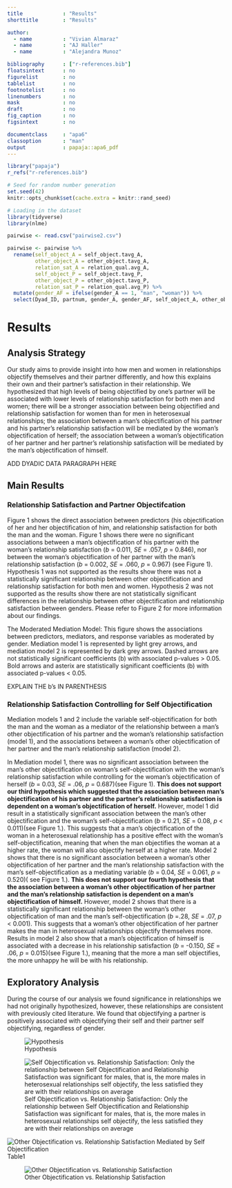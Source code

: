 ---
title             : "Results"
shorttitle        : "Results"

author: 
  - name          : "Vivian Almaraz"
  - name          : "AJ Haller"
  - name          : "Alejandra Munoz"

bibliography      : ["r-references.bib"]
floatsintext      : no
figurelist        : no
tablelist         : no
footnotelist      : no
linenumbers       : no
mask              : no
draft             : no
fig_caption       : no
figsintext        : no

documentclass     : "apa6"
classoption       : "man"
output            : papaja::apa6_pdf
---

```{r setup, include = FALSE}
library("papaja")
r_refs("r-references.bib")
```

```{r analysis-preferences}
# Seed for random number generation
set.seed(42)
knitr::opts_chunk$set(cache.extra = knitr::rand_seed)
```

```{r, include= FALSE}
# Loading in the dataset
library(tidyverse)
library(nlme)

pairwise <- read.csv("pairwise2.csv")
```

```{r, include = FALSE}
pairwise <- pairwise %>%
  rename(self_object_A = self_object.tavg_A, 
         other_object_A = other_object.tavg_A,
         relation_sat_A = relation_qual.avg_A,
         self_object_P = self_object.tavg_P,
         other_object_P = other_object.tavg_P,
         relation_sat_P = relation_qual.avg_P) %>%
  mutate(gender_AF = ifelse(gender_A == 1, "man", "woman")) %>%
  select(Dyad_ID, partnum, gender_A, gender_AF, self_object_A, other_object_A, relation_sat_A, self_object_P, other_object_P, relation_sat_P)
```

# Results

## Analysis Strategy

Our study aims to provide insight into how men and women in relationships objectify themselves and their partner differently, and how this explains their own and their partner's satisfaction in their relationship. We hypothesized that high levels of being objectified by one's partner will be associated with lower levels of relationship satisfaction for both men and women; there will be a stronger association between being objectified and relationship satisfaction for women than for men in heterosexual relationships; the association between a man's objectification of his partner and his partner's relationship satisfaction will be mediated by the woman's objectification of herself; the association between a woman's objectification of her partner and her partner's relationship satisfaction will be mediated by the man's objectification of himself.

ADD DYADIC DATA PARAGRAPH HERE

## Main Results

### Relationship Satisfaction and Partner Objectifcation

Figure 1 shows the direct association between predictors (his objectification of her and her objectification of him, and relationship satisfaction for both the man and the woman. Figure 1 shows there were no significant associations between a man's objectification of his partner with the woman's relationship satisfaction (<em>b</em> = 0.011, <em>SE</em> = .057, <em>p</em> = 0.846), nor between the woman's objectification of her partner with the man's relationship satisfaction (<em>b</em> = 0.002, <em>SE</em> = .060, <em>p</em> = 0.967) (see Figure 1). Hypothesis 1 was not supported as the results show there was not a statistically significant relationship between other objectification and relationship satisfaction for both men and women. Hypothesis 2 was not supported as the results show there are not statistically significant differences in the relationship between other objectification and relationship satisfaction between genders. Please refer to Figure 2 for more information about our findings. 

The Moderated Mediation Model: This figure shows the associations between predictors, mediators, and response variables as moderated by gender. Mediation model 1 is represented by light grey arrows, and mediation model 2 is represented by dark grey arrows. Dashed arrows are not statistically significant coefficients (b) with associated p-values \> 0.05. Bold arrows and asterix are statistically significant coefficients (b) with associated p-values \< 0.05.


EXPLAIN THE b's IN PARENTHESIS

### Relationship Satisfaction Controlling for Self Objectification

Mediation models 1 and 2 include the variable self-objectification for both the man and the woman as a mediator of the relationship between a man's other objectification of his partner and the woman's relationship satisfaction (model 1), and the associations between a woman's other objectification of her partner and the man's relationship satisfaction (model 2).

In Mediation model 1, there was no significant association between the man's other objectification on woman's self-objectification with the woman's relationship satisfaction while controlling for the woman's objectification of herself (<em>b</em> = 0.03, <em>SE</em> = .06, <em>p</em> = 0.687)(see Figure 1). **This does not support our third hypothesis which suggested that the association between man's objectification of his partner and the partner's relationship satisfaction is dependent on a woman's objectification of herself.** However, model 1 did result in a statistically significant association between the man's other objectification and the woman's self-objectification (<em>b</em> = 0.21, <em>SE</em> = 0.08, <em>p</em> < 0.011)(see Figure 1.). This suggests that a man’s objectification of the woman in a heterosexual relationship has a positive effect with the woman’s self-objectification, meaning that when the man objectifies the woman at a higher rate, the woman will also objectify herself at a higher rate. 
Model 2 shows that there is no significant association between a woman's other objectification of her partner and the man's relationship satisfaction with the man's self-objectification as a mediating variable (<em>b</em> = 0.04, <em>SE</em> = 0.061, <em>p</em> = 0.520)( see Figure 1.). **This does not support our fourth hypothesis that the association between a woman's other objectification of her partner and the man's relationship satisfaction is dependent on a man's objectification of himself.** However, model 2 shows that there is a statistically significant relationship between the woman's other objectification of man and the man's self-objectification (<em>b</em> =.28, <em>SE</em> = .07, <em>p</em> < 0.001). This suggests that a woman's other objectification of her partner makes the man in heterosexual relationships objectify themselves more. Results in model 2 also show that a man's objectification of himself is associated with a decrease in his relationship satisfaction (<em>b</em> = -0.150, <em>SE</em> = .06, <em>p</em> = 0.015)(see Figure 1.), meaning that the more a man self objectifies, the more unhappy he will be with his relationship.

## Exploratory Analysis
During the course of our analysis we found significance in relationships we had not originally hypothesized, however, these relationships are consistent with previously cited literature. We found that objectifying a partner is positively associated with objectifying their self and their partner self objectifying, regardless of gender. 


![Hypothesis](Images/hypothesis_model_results.png)

![Self Objectification vs. Relationship Satisfaction: Only the relationship between Self Objectification and Relationship Satisfaction was significant for males, that is, the more males in heterosexual relationships self objectify, the less satisfied they are with their relationships on average](Images/SO_RS_updated.png)

\centering
![Other Objectification vs. Relationship Satisfaction Mediated by Self Objectification](Images/ResultsTableEdited.png) Table1

\centering
![Other Objectification vs. Relationship Satisfaction](Images/OO_vs_RSA.png)
